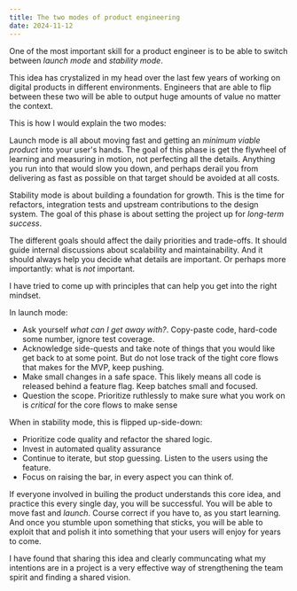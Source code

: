```yaml
---
title: The two modes of product engineering
date: 2024-11-12
---
```


One of the most important skill for a product engineer is to be able to switch
between _launch mode_ and _stability mode_.

This idea has crystalized in my head over the last few years of working on
digital products in different environments. Engineers that are able to flip
between these two will be able to output huge amounts of value no matter the
context.

This is how I would explain the two modes:

Launch mode is all about moving fast and getting an _minimum viable product_
into your user's hands. The goal of this phase is get the flywheel of learning
and measuring in motion, not perfecting all the details. Anything you run into
that would slow you down, and perhaps derail you from delivering as fast as
possible on that target should be avoided at all costs.

Stability mode is about building a foundation for growth. This is the time for
refactors, integration tests and upstream contributions to the design system.
The goal of this phase is about setting the project up for _long-term success_.

The different goals should affect the daily priorities and trade-offs. It should
guide internal discussions about scalability and maintainability. And it should
always help you decide what details are important. Or perhaps more importantly:
what is _not_ important.

I have tried to come up with principles that can help you get into the right
mindset.

In launch mode:

-   Ask yourself _what can I get away with?_. Copy-paste code, hard-code some
    number, ignore test coverage.
-   Acknowledge side-quests and take note of things that you would like get back
    to at some point. But do not lose track of the tight core flows that makes
    for the MVP, keep pushing.
-   Make small changes in a safe space. This likely means all code is released
    behind a feature flag. Keep batches small and focused.
-   Question the scope. Prioritize ruthlessly to make sure what you work on is
    _critical_ for the core flows to make sense

When in stability mode, this is flipped up-side-down:

-   Prioritize code quality and refactor the shared logic.
-   Invest in automated quality assurance
-   Continue to iterate, but stop guessing. Listen to the users using the
    feature.
-   Focus on raising the bar, in every aspect you can think of.

If everyone involved in builing the product understands this core idea, and
practice this every single day, you will be successful. You will be able to move
fast and _launch_. Course correct if you have to, as you start learning. And
once you stumble upon something that sticks, you will be able to exploit that
and polish it into something that your users will enjoy for years to come.

I have found that sharing this idea and clearly communcating what my intentions
are in a project is a very effective way of strengthening the team spirit and
finding a shared vision.
